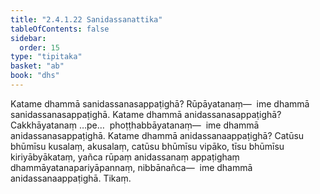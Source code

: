 ```yaml
---
title: "2.4.1.22 Sanidassanattika"
tableOfContents: false
sidebar:
  order: 15
type: "tipitaka"
basket: "ab"
book: "dhs"
---
```



<DynamicBreadcrumb />

<Division number="1438" book="dhs" bookNo="29" page="274">

<Paragraph number="2144" book="dhs">
Katame dhammā sanidassanasappaṭighā? Rūpāyatanaṃ—  ime dhammā sanidassanasappaṭighā.
</Paragraph>

</Division>
<Division number="1439" book="dhs" bookNo="29" page="274">

<Paragraph number="2145" book="dhs">
Katame dhammā anidassanasappaṭighā? Cakkhāyatanaṃ …pe…  phoṭṭhabbāyatanaṃ—  ime dhammā anidassanasappaṭighā.
</Paragraph>

</Division>
<Division number="1440" book="dhs" bookNo="29" page="274">

<Paragraph number="2146" book="dhs">
Katame dhammā anidassanaappaṭighā? Catūsu bhūmīsu kusalaṃ, akusalaṃ, catūsu bhūmīsu vipāko, tīsu bhūmīsu kiriyābyākataṃ, yañca rūpaṃ anidassanaṃ appaṭighaṃ dhammāyatanapariyāpannaṃ, nibbānañca—  ime dhammā anidassanaappaṭighā.

</Paragraph>
</Division>

<Paragraph number="2147" type="center" book="dhs">
Tikaṃ.
</Paragraph>